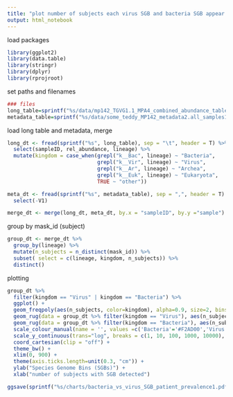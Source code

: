 ```yaml
---
title: "plot number of subjects each virus SGB and bacteria SGB appear in"
output: html_notebook
---
```


load packages
```r
library(ggplot2)
library(data.table)
library(stringr)
library(dplyr)
library(rprojroot)

```

set paths and filenames
```r
### files
long_table=sprintf("%s/data/mp142_TGVG1.1_MPA4_combined_abundance_table_longform1.tsv", find_rstudio_root_file())
metadata_table=sprintf("%s/data/some_teddy_MP142_metadata2.all_samples1.delivery.csv", find_rstudio_root_file())

```

load long table and metadata, merge 
```r
long_dt <- fread(sprintf("%s", long_table), sep = "\t", header = T) %>%
  select(sampleID, rel_abundance, lineage) %>%
  mutate(kingdom = case_when(grepl("k__Bac", lineage) ~ "Bacteria", 
                             grepl("k__Vir", lineage) ~ "Virus",
                             grepl("k__Ar", lineage) ~ "Archea",
                             grepl("k__Euk", lineage) ~ "Eukaryota",
                             TRUE ~ "other"))

meta_dt <- fread(sprintf("%s", metadata_table), sep = ",", header = T) %>%
  select(-V1)

merge_dt <- merge(long_dt, meta_dt, by.x = "sampleID", by.y ="sample")
```

group by mask_id (subject)
```r
group_dt <- merge_dt %>% 
  group_by(lineage) %>%
  mutate(n_subjects = n_distinct(mask_id)) %>%
  subset( select = c(lineage, kingdom, n_subjects)) %>%
  distinct()
```


plotting
```r
group_dt %>%
  filter(kingdom == "Virus" | kingdom == "Bacteria") %>%
  ggplot() + 
  geom_freqpoly(aes(n_subjects, color=kingdom), alpha=0.9, size=2, bins = 20) + 
  geom_rug(data = group_dt %>% filter(kingdom == "Virus"), aes(n_subjects, color=kingdom), alpha=0.2, outside = T) + 
  geom_rug(data = group_dt %>% filter(kingdom == "Bacteria"), aes(n_subjects, color=kingdom), alpha=0.2, outside = F) + 
  scale_colour_manual(name = '', values =c('Bacteria'='#F2AD00','Virus'='#5BBCD6'), labels = c('bacteria SGB','virus SGB')) +
  scale_y_continuous(trans="log", breaks = c(1, 10, 100, 1000, 10000), labels = c(1, 10, 100, 1000, "10,000")) + 
  coord_cartesian(clip = "off") +
  theme_bw() +
  xlim(0, 900) +
  theme(axis.ticks.length=unit(0.3, "cm")) + 
  ylab("Species Genome Bins (SGBs)") +
  xlab("number of subjects with SGB detected")

ggsave(sprintf("%s/charts/bacteria_vs_virus_SGB_patient_prevalence1.pdf", find_rstudio_root_file()), width = 4, height = 3)
```





